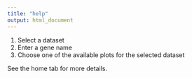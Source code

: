 ```yaml
---
title: "help"
output: html_document
---
```


1. Select a dataset
2. Enter a gene name
3. Choose one of the available plots for the selected dataset

See the home tab for more details.
